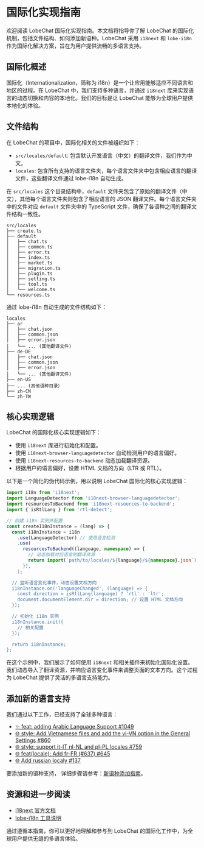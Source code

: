 # 国际化实现指南

欢迎阅读 LobeChat 国际化实现指南。本文档将指导你了解 LobeChat 的国际化机制，包括文件结构、如何添加新语种。LobeChat 采用 `i18next` 和 `lobe-i18n` 作为国际化解决方案，旨在为用户提供流畅的多语言支持。

## 国际化概述

国际化（Internationalization，简称为 i18n）是一个让应用能够适应不同语言和地区的过程。在 LobeChat 中，我们支持多种语言，并通过 `i18next` 库来实现语言的动态切换和内容的本地化。我们的目标是让 LobeChat 能够为全球用户提供本地化的体验。

## 文件结构

在 LobeChat 的项目中，国际化相关的文件被组织如下：

- `src/locales/default`: 包含默认开发语言（中文）的翻译文件，我们作为中文。
- `locales`: 包含所有支持的语言文件夹，每个语言文件夹中包含相应语言的翻译文件，这些翻译文件通过 lobe-i18n 自动生成。

在 `src/locales` 这个目录结构中，`default` 文件夹包含了原始的翻译文件（中文），其他每个语言文件夹则包含了相应语言的 JSON 翻译文件。每个语言文件夹中的文件对应 `default` 文件夹中的 TypeScript 文件，确保了各语种之间的翻译文件结构一致性。

```
src/locales
├── create.ts
├── default
│   ├── chat.ts
│   ├── common.ts
│   ├── error.ts
│   ├── index.ts
│   ├── market.ts
│   ├── migration.ts
│   ├── plugin.ts
│   ├── setting.ts
│   ├── tool.ts
│   └── welcome.ts
└── resources.ts
```

通过 lobe-i18n 自动生成的文件结构如下：

```
locales
├── ar
│   ├── chat.json
│   ├── common.json
│   ├── error.json
│   └── ... (其他翻译文件)
├── de-DE
│   ├── chat.json
│   ├── common.json
│   ├── error.json
│   └── ... (其他翻译文件)
├── en-US
├── ... (其他语种目录）
├── zh-CN
└── zh-TW
```

## 核心实现逻辑

LobeChat 的国际化核心实现逻辑如下：

- 使用 `i18next` 库进行初始化和配置。
- 使用 `i18next-browser-languagedetector` 自动检测用户的语言偏好。
- 使用 `i18next-resources-to-backend` 动态加载翻译资源。
- 根据用户的语言偏好，设置 HTML 文档的方向（LTR 或 RTL）。

以下是一个简化的伪代码示例，用以说明 LobeChat 国际化的核心实现逻辑：

```ts
import i18n from 'i18next';
import LanguageDetector from 'i18next-browser-languagedetector';
import resourcesToBackend from 'i18next-resources-to-backend';
import { isRtlLang } from 'rtl-detect';

// 创建 i18n 实例并配置
const createI18nInstance = (lang) => {
  const i18nInstance = i18n
    .use(LanguageDetector) // 使用语言检测
    .use(
      resourcesToBackend((language, namespace) => {
        // 动态加载对应语言的翻译资源
        return import(`path/to/locales/${language}/${namespace}.json`);
      }),
    );

  // 监听语言变化事件，动态设置文档方向
  i18nInstance.on('languageChanged', (language) => {
    const direction = isRtlLang(language) ? 'rtl' : 'ltr';
    document.documentElement.dir = direction; // 设置 HTML 文档方向
  });

  // 初始化 i18n 实例
  i18nInstance.init({
    // 相关配置
  });

  return i18nInstance;
};
```

在这个示例中，我们展示了如何使用 `i18next` 和相关插件来初始化国际化设置。我们动态导入了翻译资源，并响应语言变化事件来调整页面的文本方向。这个过程为 LobeChat 提供了灵活的多语言支持能力。

## 添加新的语言支持

我们通过以下工作，已经支持了全球多种语言：

- [✨ feat: adding Arabic Language Support #1049](https://github.com/lobehub/lobe-chat/pull/1049)
- [🌐 style: Add Vietnamese files and add the vi-VN option in the General Settings #860](https://github.com/lobehub/lobe-chat/pull/860)
- [🌐 style: support it-IT nl-NL and pl-PL locales #759](https://github.com/lobehub/lobe-chat/pull/759)
- [🌐 feat(locale): Add fr-FR (#637) #645](https://github.com/lobehub/lobe-chat/pull/645)
- [🌐 Add russian localy #137](https://github.com/lobehub/lobe-chat/pull/137)

要添加新的语种支持， 详细步骤请参考：[新语种添加指南](/zh/docs/development/internationalization/add-new-locale)。

## 资源和进一步阅读

- [i18next 官方文档](https://www.i18next.com/)
- [lobe-i18n 工具说明](https://github.com/lobehub/lobe-cli-toolbox/tree/master/packages/lobe-i18n)

通过遵循本指南，你可以更好地理解和参与到 LobeChat 的国际化工作中，为全球用户提供无缝的多语言体验。
